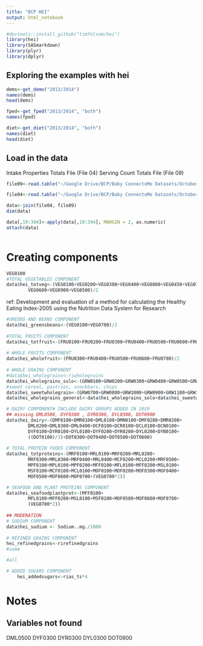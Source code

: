 ```yaml
---
title: "BCP HEI"
output: html_notebook
---
```


```r
#devtools::install_github("timfolsom/hei")
library(hei)
library(SASmarkdown)
library(plyr)
library(dplyr)
```
## Exploring the examples with hei
```r
dems<-get_demo("2013/2014")
names(dems)
head(dems)

fped<-get_fped("2013/2014", "both")
names(fped)

diet<-get_diet("2013/2014", "both")
names(diet)
head(diet)
```




## Load in the data
Intake Properties Totals File (File 04)
Serving Count Totals File (File 09)
```r
file09<-read.table("~/Google Drive/BCP/Baby ConnectoMe Datasets/October 2018 - UNC + UMN April and May 2018/Mom UNC + UMN/MomOct18d/MomOct1809.txt", sep="\t", header=T)

file04<-read.table("~/Google Drive/BCP/Baby ConnectoMe Datasets/October 2018 - UNC + UMN April and May 2018/Mom UNC + UMN/MomOct18d/MomOct1804.txt", sep="\t", header=T)
```

```r
data<-join(file04, file09)
dim(data)

data[,19:394]<-apply(data[,19:394], MARGIN = 2, as.numeric)
attach(data)
```
```r

```

# Creating components
```r
VEG0100
#TOTAL VEGETABLES COMPONENT
data$hei_totveg<-(VEG0100+VEG0200+VEG0300+VEG0400+VEG0800+VEG0450+VEG0700+
		VEG0600+VEG0900+VEG0500)/2
```
ref: Development and evaluation of a method for calculating the Healthy Eating Index-2005 using the Nutrition Data System for Research
```r
#GREENS AND BEANS COMPONENT
data$hei_greensbeans<-(VEG0100+VEG0700)/2
		
#TOTAL FRUITS COMPONENT
data$hei_totfruit<-(FRU0100+FRU0200+FRU0300+FRU0400+FRU0500+FRU0600+FRU0700)/2
  
# WHOLE FRUITS COMPONENT
data$hei_wholefruit<-(FRU0300+FRU0400+FRU0500+FRU0600+FRU0700)/2
		
# WHOLE GRAINS COMPONENT
#data$hei_wholegrains<-riwholegrains
data$hei_wholegrains_solo<-(GRW0100+GRW0200+GRW0300+GRW0400+GRW0500+GRW0600)+((GRS0100+GRS0200+GRW0300+GRS0400+GRS0500+GRS0600)/2)
#sweet cereal, pastries, snackbars, chips
data$hei_sweetwholegrain<-(GRW0700+GRW0800+GRW1000+GRW0900+GRW1100+GRW1200)+((GRS0700+GRS0800+GRS1000+GRS0900)/2)
data$hei_wholegrains_general<-data$hei_wholegrains_solo+data$hei_sweetwholegrain

# DAIRY COMPONENT# INCLUDE DAIRY GROUPS ADDED IN 2019
## missing DML0500, DYF0300 , DYR0300, DYL0300, DOT0900
data$hei_dairy<-(DMF0100+DMR0100+DML0100+DMN0100+DMF0200+DMR0200+
		DML0200+DML0300+DML0400+DCF0100+DCR0100+DCL0100+DCN0100+
		DYF0100+DYR0100+DYL0100+DYF0200+DYR0200+DYL0200+DYN0100+
		((DOT0100)/3)+DOT0300+DOT0400+DOT0500+DOT0600)
		
# TOTAL PROTEIN FOODS COMPONENT
data$hei_totproteins<-(MRF0100+MRL0100+MRF0200+MRL0200+
		MRF0300+MRL0300+MRF0400+MRL0400+MCF0200+MCL0200+MRF0500+
		MPF0100+MPL0100+MPF0200+MFF0100+MFL0100+MFF0200+MSL0100+
		MSF0100+MCF0100+MCL0100+MOF0100+MOF0200+MOF0300+MOF0400+
		MOF0500+MOF0600+MOF0700+(VEG0700*2))

# SEAFOOD AND PLANT PROTEINS COMPONENT
data$hei_seafoodplantprot<-(MFF0100+
		MFL0100+MFF0200+MSL0100+MSF0100+MOF0500+MOF0600+MOF0700+
		(VEG0700*2))
		
## MODERATION
# SODIUM COMPONENT
data$hei_sodium <- Sodium..mg./1000
		
# REFINED GRAINS COMPONENT
hei_refinedgrains<-rirefinedgrains
#some

#all

# ADDED SUGARS COMPONENT
	hei_addedsugars<-rias_ts*4 
```
# Notes
## Variables not found
DML0500 
DYF0300 
DYR0300
DYL0300
DOT0900
